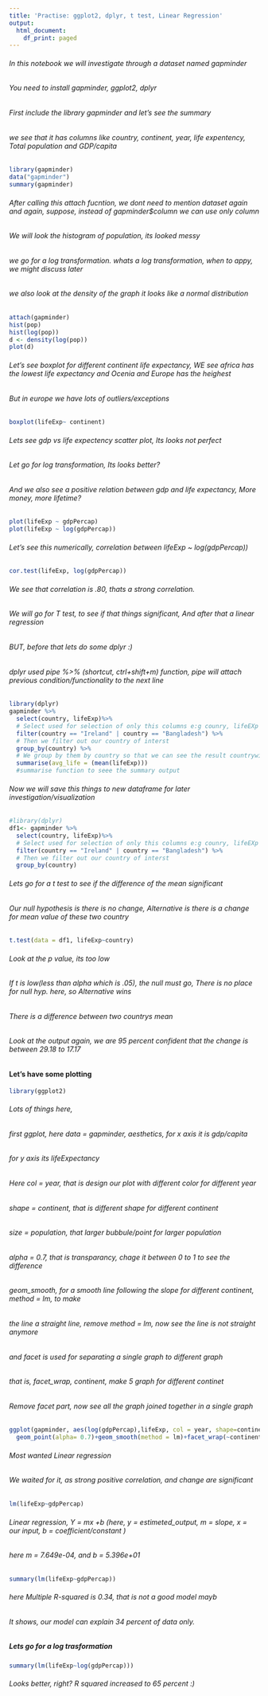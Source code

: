 ---
title: 'Practise: ggplot2, dplyr, t test, Linear Regression'
output:
  html_document:
    df_print: paged
---

###### In this notebook we will investigate through a dataset named gapminder
###### You need to install gapminder, ggplot2, dplyr
###### First include the library gapminder and let's see the summary
###### we see that it has columns like country, continent, year, life expentency, Total population and GDP/capita


```{r}
library(gapminder)
data("gapminder")
summary(gapminder)
```
###### After calling this attach fucntion, we dont need to mention dataset again and again, suppose, instead of gapminder$column we can use only column

###### We will look the histogram of population, its looked messy
###### we go for a log transformation. whats a log transformation, when to appy, we might discuss later
###### we also look at the density of the graph it looks like a normal distribution

```{r}
attach(gapminder)
hist(pop)
hist(log(pop))
d <- density(log(pop))
plot(d)
```

###### Let's see boxplot for different continent life expectancy, WE see africa has the lowest life expectancy and Ocenia and Europe has the heighest
###### But in europe we have lots of outliers/exceptions

```{r}
boxplot(lifeExp~ continent)
```
###### Lets see gdp vs life expectency scatter plot, Its looks not perfect
###### Let go for log transformation, Its looks better?

###### And we also see a positive relation between gdp and life expectancy, More money, more lifetime?

```{r}
plot(lifeExp ~ gdpPercap)
plot(lifeExp ~ log(gdpPercap))
```

###### Let's see this numerically, correlation between lifeExp ~ log(gdpPercap))

```{r}
cor.test(lifeExp, log(gdpPercap))
```

###### We see that correlation is .80, thats a strong correlation. 
###### We will go for T test, to see if that things significant, And after that a linear regression
###### BUT, before that lets do some dplyr :) 
###### dplyr used pipe %>% (shortcut, ctrl+shift+m) function, pipe will attach previous condition/functionality to the next line


```{r}
library(dplyr)
gapminder %>%
  select(country, lifeExp)%>%
  # Select used for selection of only this columns e:g counry, lifeEXp
  filter(country == "Ireland" | country == "Bangladesh") %>% 
  # Then we filter out our country of interst
  group_by(country) %>% 
  # We group by them by country so that we can see the result countrywise
  summarise(avg_life = (mean(lifeExp)))
  #summarise function to seee the summary output

```

###### Now we will save this things to new dataframe for later investigation/visualization

```{r}
#library(dplyr)
df1<- gapminder %>%
  select(country, lifeExp)%>%
  # Select used for selection of only this columns e:g counry, lifeEXp
  filter(country == "Ireland" | country == "Bangladesh") %>% 
  # Then we filter out our country of interst
  group_by(country)

```


###### Lets go for a t test to see if the difference of the mean significant
###### Our null hypothesis is there is no change, Alternative is there is a change for mean value of these two country

```{r}
t.test(data = df1, lifeExp~country)
```
###### Look at the p value, its too low
###### If t is low(less than alpha which is .05), the null must go, There is no place for null hyp. here, so Alternative wins
###### There is a difference between two countrys mean
###### Look at the output again, we are 95 percent confident that the change is between 29.18 to 17.17




#### Let's have some plotting

```{r}
library(ggplot2)
```




###### Lots of things here, 
###### first ggplot, here data = gapminder, aesthetics, for x axis it is gdp/capita
###### for y axis its lifeExpectancy
###### Here col = year, that is design our plot with different color for different year
###### shape = continent, that is different shape for different continent
###### size = population, that larger bubbule/point for larger population
###### alpha = 0.7, that is transparancy, chage it between 0 to 1 to see the difference
###### geom_smooth, for a smooth line following the slope for different continent, method = lm, to make
###### the line a straight line, remove method = lm, now see the line is not straight anymore
###### and facet is used for separating a single graph to different graph
###### that is, facet_wrap, continent, make 5 graph for different continet
###### Remove facet part, now see all the graph joined together in a single graph


```{r}
ggplot(gapminder, aes(log(gdpPercap),lifeExp, col = year, shape=continent,  size = pop))+
  geom_point(alpha= 0.7)+geom_smooth(method = lm)+facet_wrap(~continent)

```

###### Most wanted Linear regression
###### We waited for it, as strong positive correlation, and change are significant

```{r}
lm(lifeExp~gdpPercap)
```

###### Linear regression, Y = mx +b (here, y = estimeted_output, m = slope, x = our input, b = coefficient/constant )
###### here m = 7.649e-04,  and b = 5.396e+01

```{r}
summary(lm(lifeExp~gdpPercap))
```
###### here Multiple R-squared is 0.34, that is not a good model mayb
###### It shows, our model can explain 34 percent of data only. 


##### Lets go for a log trasformation
```{r}
summary(lm(lifeExp~log(gdpPercap)))
```
###### Looks better, right? R squared increased to 65 percent :) 